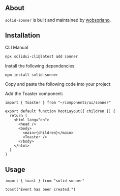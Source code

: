 <MDXHeader title="Sonner" description="An opinionated toast component for Solid." />

<ComponentPreview name="sonner-demo" />

## About

`solid-sonner` is built and maintained by [wobsoriano](https://github.com/wobsoriano).

## Installation

<Tabs defaultValue="cli">

<TabsList>
  <TabsTrigger value="cli">CLI</TabsTrigger>
  <TabsTrigger value="manual">Manual</TabsTrigger>
</TabsList>

<TabsContent value="cli">

```bash
npx solidui-cli@latest add sonner
```

</TabsContent>

<TabsContent value="manual">
<Steps>

<Step>Install the following dependencies: </Step>

```bash
npm install solid-sonner
```

<Step>Copy and paste the following code into your project: </Step>

<ComponentSource name="sonner" />

<Step>Add the Toaster component:</Step>

```tsx{1,9}
import { Toaster } from "~/components/ui/sonner"

export default function RootLayout({ children }) {
  return (
    <html lang="en">
      <head />
      <body>
        <main>{children}</main>
        <Toaster />
      </body>
    </html>
  )
}
```

</Steps>
</TabsContent>

</Tabs>

## Usage

```tsx
import { toast } from "solid-sonner"
```

```tsx
toast("Event has been created.")
```
